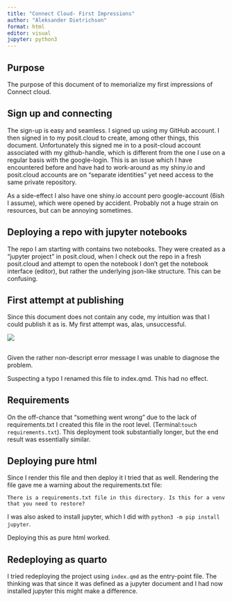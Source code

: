 ```yaml
---
title: "Connect Cloud- First Impressions"
author: "Aleksander Dietrichson"
format: html
editor: visual
jupyter: python3
---
```


## Purpose

The purpose of this document of to memorialize my first impressions of Connect cloud.

## Sign up and connecting

The sign-up is easy and seamless. I signed up using my GitHub account. I then signed in to my posit.cloud to create, among other things, this document. Unfortunately this signed me in to a posit-cloud account associated with my github-handle, which is different from the one I use on a regular basis with the google-login. This is an issue which I have encountered before and have had to work-around as my shiny.io and posit.cloud accounts are on "separate identities" yet need access to the same private repository.

As a side-effect I also have one shiny.io account pero google-account (6ish I assume), which were opened by accident. Probably not a huge strain on resources, but can be annoying sometimes.

## Deploying a repo with jupyter notebooks

The repo I am starting with contains two notebooks. They were created as a "jupyter project" in posit.cloud, when I check out the repo in a fresh posit.cloud and attempt to open the notebook I don't get the notebook interface (editor), but rather the underlying json-like structure. This can be confusing.

## First attempt at publishing

Since this document does not contain any code, my intuition was that I could publish it as is. My first attempt was, alas, unsuccessful.

![](images/Screenshot 2024-04-01 09.40.20.png)

## 

Given the rather non-descript error message I was unable to diagnose the problem.

Suspecting a typo I renamed this file to index.qmd. This had no effect.

## Requirements

On the off-chance that "something went wrong" due to the lack of requirements.txt I created this file in the root level. (Terminal:`touch requirements.txt`). This deployment took substantially longer, but the end result was essentially similar.

## Deploying pure html

Since I render this file and then deploy it I tried that as well. Rendering the file gave me a warning about the requirements.txt file:

```         
There is a requirements.txt file in this directory. Is this for a venv that you need to restore?
```

I was also asked to install jupyter, which I did with `python3 -m pip install jupyter`.

Deploying this as pure html worked.

## Redeploying as quarto

I tried redeploying the project using `index.qmd` as the entry-point file. The thinking was that since it was defined as a jupyter document and I had now installed jupyter this might make a difference.
